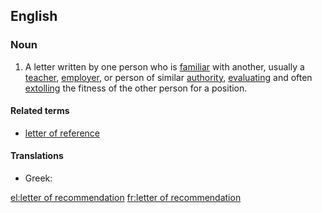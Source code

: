 ==English==
===Noun===
{{en-noun|sg=[[letter]] [[of]] [[recommendation]]|letters of recommendation}}
# A letter written by one person who is [[familiar]] with another, usually a [[teacher]], [[employer]], or person of similar [[authority]], [[evaluate|evaluating]] and often [[extolling]] the fitness of the other person for a position.

====Related terms====
*[[letter of reference]]

====Translations====
* Greek: {{t|el|συστατική επιστολή|f|tr=systatikí epistolí|sc=Grek}}

[[el:letter of recommendation]]
[[fr:letter of recommendation]]